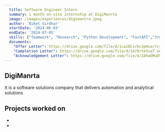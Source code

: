 ```yaml
---
  title: Software Engineer Intern
  summary: 1 month on-site internship at DigiManrta
  image: /images/experiences/digimantra.jpeg
  author: 'Niket Girdhar'
  startDate: '2024-06-03'
  endDate: '2024-07-05'
  skills: ["Teamwork", "Research", "Python Development", "FastAPI","3rd Party API Integration"]
  documents: 
    "Offer Letter": https://drive.google.com/file/d/1cwiDCxrbc3pHvar7cvzMQ3VKYOIxo2KA/view
    "Completion Letter": https://drive.google.com/file/d/1XrDrte5saT_uCarzHP-V1AMz9LD97Ufw/view
    "Acknowledgement Letter": https://drive.google.com/file/d/1bhwOMuOVzwwrN1MYLMPTV_4mN1HaQWDG/view?usp=sharing
---
```


## DigiManrta

It is a software solutions company that delivers automation and analytical solutions

## Projects worked on

- <RedirectButton redirectUrl="/projects/routeplan" label="RoutePlan API" newWindow="No"/>
- <RedirectButton redirectUrl="/projects/invoiceinsights" label="InvoiceInsights API" newWindow="No"/>